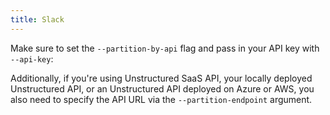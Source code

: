 ```yaml
---
title: Slack
---
```



<SharedContentSlack/>

Make sure to set the `--partition-by-api` flag and pass in your API key with `--api-key`:


<CodeGroup>

  <SlackAPISh />

  <SlackAPIPy />

</CodeGroup>

Additionally, if you're using Unstructured SaaS API, your locally deployed Unstructured API, or an Unstructured API
deployed on Azure or AWS, you also need to specify the API URL via the `--partition-endpoint` argument.